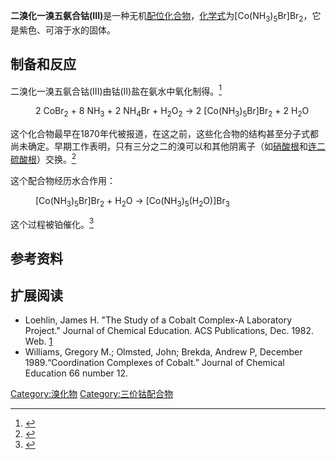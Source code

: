 {{Chembox
| ImageFile = CoA5Br Br2.png
|  ImageSize = 220
|  ImageAlt =
| IUPACName =
| OtherNames = 
|Section1={{Chembox Identifiers
| CASNo_Ref = {{cascite|changed|??}}
| CASNo = 14283-12-6
| PubChem =
| SMILES = }}
|Section2 = {{Chembox Properties
|  Formula = [Co(NH<sub>3</sub>)<sub>5</sub>Br]Br<sub>2</sub>
|  MolarMass = 383.798 g/mol 
|  Appearance = 紫色固体
|  Density =
|  MeltingPt =
|  BoilingPt =
|  VaporPressure = 
|  Solubility = }}
| Section3 = {{Chembox Hazards
|  MainHazards = 
|  FlashPt =
|  Autoignition = }}
}}

'''二溴化一溴五氨合钴(III)'''是一种无机[[配位化合物|配位化合物]]，[[化学式|化学式]]为[Co(NH<sub>3</sub>)<sub>5</sub>Br]Br<sub>2</sub>，它是紫色、可溶于水的固体。

==制备和反应==
二溴化一溴五氨合钴(III)由钴(II)盐在氨水中氧化制得。<ref>{{cite journal | doi = 10.1002/9780470132326.ch66 | chapter = Bromopentamminocobalti Bromide | title = Inorganic Syntheses | series = Inorganic Syntheses | year = 1939 | last1 = Diehl | first1 = Harvey | last2 = Clark | first2 = Helen | last3 = Willard | first3 = H. H. | last4 = Bailar | first4 = John C. | isbn = 9780470132326 | volume = 1 | pages = 186}}</ref>  

:2 CoBr<sub>2</sub>  +  8 NH<sub>3</sub>  +  2 NH<sub>4</sub>Br  +  H<sub>2</sub>O<sub>2</sub>   →    2 [Co(NH<sub>3</sub>)<sub>5</sub>Br]Br<sub>2</sub>  +  2 H<sub>2</sub>O

这个化合物最早在1870年代被报道，在这之前，这些化合物的结构甚至分子式都尚未确定。早期工作表明，只有三分之二的溴可以和其他阴离子（如[[硝酸根|硝酸根]]和[[连二硫酸根|连二硫酸根]]）交换。<ref>{{cite journal | doi = 10.1002/prac.18790190110 | title = Beiträge zur Chemie der Kobaltammoniakverbindungen. II. Ueber die Bromopurpureokobaltsalze | year = 1879 | last1 = Jörgensen | first1 = S. M. | journal = Journal für Praktische Chemie | volume = 19 | pages = 49}}</ref>

这个配合物经历水合作用：

:[Co(NH<sub>3</sub>)<sub>5</sub>Br]Br<sub>2</sub>  +  H<sub>2</sub>O  →    [Co(NH<sub>3</sub>)<sub>5</sub>(H<sub>2</sub>O)]Br<sub>3</sub>  

这个过程被铂催化。<ref>{{cite journal | author = Archer, M. D.; Spiro, M.  | title = Heterogeneous Catalysis in Solution. Part VIII. Catalysis of the Aquation of the Bromopentaamminecobalt(III) Ion by Metallic Platinum | url = https://archive.org/details/sim_journal-of-the-chemical-society_1970_c_1/page/78  | journal = Journal of the Chemical Society | year = 1970 | issue = 1 | pages = 78–81}}</ref>

==参考资料==
{{reflist}}

==扩展阅读==
*Loehlin, James H. "The Study of a Cobalt Complex-A Laboratory Project." Journal of Chemical Education. ACS Publications, Dec. 1982. Web. [http://pubs.acs.org.proxy2.library.illinois.edu/doi/pdf/10.1021/ed059p1048]
*Williams, Gregory M.; Olmsted, John; Brekda, Andrew P, December 1989.“Coordination Complexes of Cobalt.”  Journal of Chemical Education 66 number 12.

[[Category:溴化物|Category:溴化物]]
[[Category:三价钴配合物|Category:三价钴配合物]]